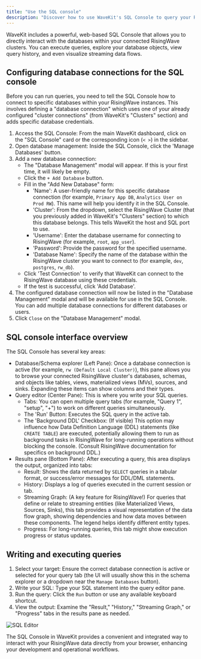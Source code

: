 ```yaml
---
title: "Use the SQL console"
description: "Discover how to use WaveKit's SQL Console to query your RisingWave data, explore schemas, view query history, and visualize streaming data flows."
---
```


WaveKit includes a powerful, web-based SQL Console that allows you to directly interact with the databases within your connected RisingWave clusters. You can execute queries, explore your database objects, view query history, and even visualize streaming data flows.

## Configuring database connections for the SQL console

Before you can run queries, you need to tell the SQL Console how to connect to specific databases within your RisingWave instances. This involves defining a "database connection" which uses one of your already configured "cluster connections" (from WaveKit's "Clusters" section) and adds specific database credentials.

1.  Access the SQL Console: From the main WaveKit dashboard, click on the "SQL Console" card or the corresponding icon (`< >`) in the sidebar.
2.  Open database management: Inside the SQL Console, click the 'Manage Databases' button.
3.  Add a new database connection:
    *   The "Database Management" modal will appear. If this is your first time, it will likely be empty.
    *   Click the `+ Add Database` button.
    *   Fill in the "Add New Database" form:
        *   'Name': A user-friendly name for this specific database connection (for example, `Primary App DB`, `Analytics User on Prod RW`). This name will help you identify it in the SQL Console.
        *   'Cluster': From the dropdown, select the RisingWave Cluster (that you previously added in WaveKit's "Clusters" section) to which this database belongs. This tells WaveKit the host and SQL port to use.
        *   'Username': Enter the database username for connecting to RisingWave (for example, `root`, `app_user`).
        *   'Password': Provide the password for the specified username.
        *   'Database Name': Specify the name of the database within the RisingWave cluster you want to connect to (for example, `dev`, `postgres`, `rw_db`).
    *   Click 'Test Connection' to verify that WaveKit can connect to the RisingWave database using these credentials.
    *   If the test is successful, click 'Add Database'.
4.  The configured database connection will now be listed in the "Database Management" modal and will be available for use in the SQL Console. You can add multiple database connections for different databases or users.
5.  Click `Close` on the "Database Management" modal.

## SQL console interface overview

The SQL Console has several key areas:

*   Database/Schema explorer (Left Pane): Once a database connection is active (for example, `rw (Default Local Cluster)`), this pane allows you to browse your connected RisingWave cluster's databases, schemas, and objects like tables, views, materialized views (MVs), sources, and sinks. Expanding these items can show columns and their types.
*   Query editor (Center Pane): This is where you write your SQL queries.
    *   Tabs: You can open multiple query tabs (for example, "Query 1", "setup", "+") to work on different queries simultaneously.
    *   The 'Run' Button: Executes the SQL query in the active tab.
    *   The 'Background DDL' Checkbox: (If visible) This option may influence how Data Definition Language (DDL) statements (like `CREATE TABLE`) are executed, potentially allowing them to run as background tasks in RisingWave for long-running operations without blocking the console. (Consult RisingWave documentation for specifics on background DDL.)
*   Results pane (Bottom Pane): After executing a query, this area displays the output, organized into tabs:
    *   Result: Shows the data returned by `SELECT` queries in a tabular format, or success/error messages for DDL/DML statements.
    *   History: Displays a log of queries executed in the current session or tab.
    *   Streaming Graph: (A key feature for RisingWave!) For queries that define or relate to streaming entities (like Materialized Views, Sources, Sinks), this tab provides a visual representation of the data flow graph, showing dependencies and how data moves between these components. The legend helps identify different entity types.
    *   Progress: For long-running queries, this tab might show execution progress or status updates.

## Writing and executing queries

1.  Select your target: Ensure the correct database connection is active or selected for your query tab (the UI will usually show this in the schema explorer or a dropdown near the `Manage Databases` button).
2.  Write your SQL: Type your SQL statement into the query editor pane.
3.  Run the query: Click the `Run` button or use any available keyboard shortcut.
4.  View the output: Examine the "Result," "History," "Streaming Graph," or "Progress" tabs in the results pane as needed.

![SQL Editor](/images/wavekit/wavekit-intro.png)

The SQL Console in WaveKit provides a convenient and integrated way to interact with your RisingWave data directly from your browser, enhancing your development and operational workflows.